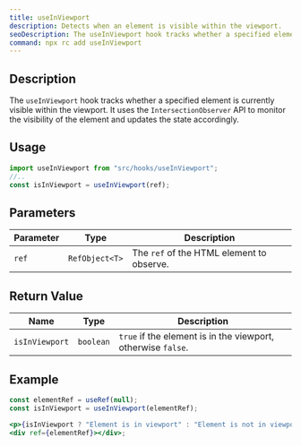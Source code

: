 ```yaml
---
title: useInViewport
description: Detects when an element is visible within the viewport.
seoDescription: The useInViewport hook tracks whether a specified element is currently visible within the viewport. It uses the IntersectionObserver API to monitor the visibility of the element and updates the state accordingly.
command: npx rc add useInViewport
---
```


## Description

The `useInViewport` hook tracks whether a specified element is currently visible within the viewport. It uses the `IntersectionObserver` API to monitor the visibility of the element and updates the state accordingly.

## Usage

```jsx showLineNumbers
import useInViewport from "src/hooks/useInViewport";
//..
const isInViewport = useInViewport(ref);
```

## Parameters

<Wrapper>

| Parameter | Type           | Description                               |
| --------- | -------------- | ----------------------------------------- |
| `ref`     | `RefObject<T>` | The `ref` of the HTML element to observe. |

</Wrapper>

## Return Value

<Wrapper>

| Name           | Type      | Description                                                  |
| -------------- | --------- | ------------------------------------------------------------ |
| `isInViewport` | `boolean` | `true` if the element is in the viewport, otherwise `false`. |

</Wrapper>

## Example

```jsx showLineNumbers
const elementRef = useRef(null);
const isInViewport = useInViewport(elementRef);

<p>{isInViewport ? "Element is in viewport" : "Element is not in viewport"}</p>
<div ref={elementRef}></div>;
```
